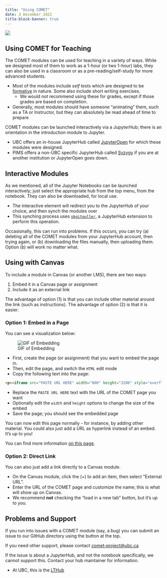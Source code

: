 ```yaml
---
title: "Using COMET"
date: 3 December 2022
title-block-banner: true
---
```


![](../media/banner_1.png){fig-alt="COMET project banner"}

## Using COMET for Teaching

The COMET modules can be used for teaching in a variety of ways.  While we designed most of them to work as a 1-hour (or two 1-hour) labs, they can also be used in a classroom or as a pre-reading/self-study for more advanced students.

* Most of the modules include _self tests_ which are designed to be [formative](https://www.cmu.edu/teaching/assessment/basics/formative-summative.html) in nature.  Some also include short writing exercises.
  - We would _not_ recommend using these for grades, except if those grades are based on completion.
* Generally, most modules should have someone "animating" them, such as a TA or Instructor, but they can absolutely be read ahead of time to prepare

COMET modules can be launched interactively via a JupyterHub; there is an orientation in the introduction module to Jupyter.

* UBC offers an in-house JupyterHub called [JupyterOpen](https://open.jupyter.ubc.ca/) for which these modules were designed.
* PIMS offers a non-UBC specific JupyterHub called [Syzygy](https://syzygy.ca/) if you are at another institution or JupyterOpen goes down.

## Interactive Modules

As we mentioned, all of the Jupyter Notebooks can be launched interactively; just select the appropriate hub from the top menu, from the notebook.  They can also be downloaded, for local use.

* The interactive element will redirect you to the JupyterHub of your choice, and then synch the modules over
* This synching process uses [`nbgitpuller`](https://github.com/jupyterhub/nbgitpuller), a JupyterHub extension to perform this operation. 

:::{callout-tip}
Occasionally, this can run into problems.  If this occurs, you can try (a) deleting all of the COMET modules from your JupyterHub account, then trying again, or (b) downloading the files manually, then uploading them.  Option (b) will work no matter what.
:::


## Using with Canvas

To include a module in Canvas (or another LMS), there are two ways:

1. Embed it in a Canvas page or assignment
2. Include it as an external link

The advantage of option (1) is that you can include other material around the link (such as instructions).  The advantage of option (2) is that it is easier.

### Option 1: Embed in a Page

You can see a visualization below:

![GIF of Embedding](../media/gif1.gif)

* First, create the page (or assignment) that you want to embed the page in.
* Then, edit the page, and switch the `HTML` edit mode
* Copy the following text into the page:

``` html
<p><iframe src="PASTE URL HERE" width="800" height="3200" style="overflow: hidden;"></iframe></p>
```

* Replace the `PASTE URL HERE` text with the URL of the COMET page you want
* Optionally edit the `width` and `height` options to change the size of the embed
* Save the page; you should see the embedded page

You can now edit this page normally - for instance, by adding other material.  You could also just add a URL as hyperlink instead of an embed.  It's up to you!

:::{.callout-tip}
You can find more information [on this page](https://ucfsd.instructure.com/courses/17245/pages/embedding-a-webpage-in-a-canvas-page).
:::

### Option 2: Direct Link

You can also just add a link directly to a Canvas module.

* On the Canvas module, click the (+) to add an item, then select "External URL".
* Enter the URL of the COMET page and customize the name; this is what will show up on Canvas.
* We recommend **not** checking the "load in a new tab" button, but it's up to you.


## Problems and Support

If you run into issues with a COMET module (say, a bug) you can submit an issue to our GitHub directory using the button at the top.

If you need other support, please contact [comet-project@ubc.ca](mailto:comet-project@ubc.ca)

:::{.callout-important}
If the issue is about a JupyterHub, and not the notebook specifically, we cannot support this.  Contact your hub maintainer for information.

* At UBC, this is the [LTHub](https://lthub.ubc.ca/)
:::



